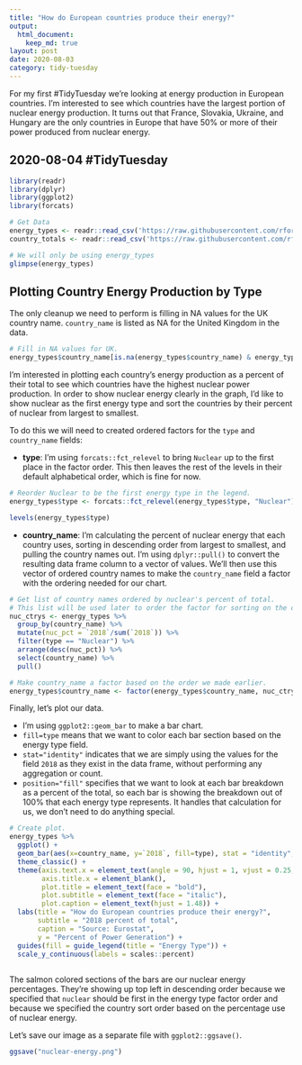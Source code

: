 ```yaml
---
title: "How do European countries produce their energy?"
output:
  html_document:
    keep_md: true
layout: post
date: 2020-08-03
category: tidy-tuesday
---
```


For my first #TidyTuesday we're looking at energy production in European countries. I'm interested to see which countries have the largest portion of nuclear energy production. It turns out that France, Slovakia, Ukraine, and Hungary are the only countries in Europe that have 50% or more of their power produced from nuclear energy.

<!--more-->

## 2020-08-04 #TidyTuesday

```r
library(readr)
library(dplyr)
library(ggplot2)
library(forcats)

```


```r
# Get Data
energy_types <- readr::read_csv('https://raw.githubusercontent.com/rfordatascience/tidytuesday/master/data/2020/2020-08-04/energy_types.csv')
country_totals <- readr::read_csv('https://raw.githubusercontent.com/rfordatascience/tidytuesday/master/data/2020/2020-08-04/country_totals.csv')

# We will only be using energy_types
glimpse(energy_types)

```

## Plotting Country Energy Production by Type

The only cleanup we need to perform is filling in NA values for the UK country name. `country_name` is listed as NA for the United Kingdom in the data.
```r
# Fill in NA values for UK.
energy_types$country_name[is.na(energy_types$country_name) & energy_types$country == "UK"] <- "United Kingdom"
```

I'm interested in plotting each country's energy production as a percent of their total to see which countries have the highest nuclear power production. In order to show nuclear energy clearly in the graph, I'd like to show nuclear as the first energy type and sort the countries by their percent of nuclear from largest to smallest. 

To do this we will need to created ordered factors for the `type` and `country_name` fields:

* **type**: I'm using `forcats::fct_relevel` to bring `Nuclear` up to the first place in the factor order. This then leaves the rest of the levels in their default alphabetical order, which is fine for now.

```r
# Reorder Nuclear to be the first energy type in the legend.
energy_types$type <- forcats::fct_relevel(energy_types$type, "Nuclear")

levels(energy_types$type)
```

* **country_name**: I'm calculating the percent of nuclear energy that each country uses, sorting in descending order from largest to smallest, and pulling the country names out. I'm using `dplyr::pull()` to convert the resulting data frame column to a vector of values. We'll then use this vector of ordered country names to make the `country_name` field a factor with the ordering needed for our chart.

```r
# Get list of country names ordered by nuclear's percent of total.
# This list will be used later to order the factor for sorting on the chart.
nuc_ctrys <- energy_types %>%
  group_by(country_name) %>%
  mutate(nuc_pct = `2018`/sum(`2018`)) %>%
  filter(type == "Nuclear") %>%
  arrange(desc(nuc_pct)) %>%
  select(country_name) %>%
  pull()

# Make country_name a factor based on the order we made earlier.
energy_types$country_name <- factor(energy_types$country_name, nuc_ctrys)
```


Finally, let's plot our data.

* I'm using `ggplot2::geom_bar` to make a bar chart.
* `fill=type` means that we want to color each bar section based on the energy type field.
* `stat="identity"` indicates that we are simply using the values for the field `2018` as they exist in the data frame, without performing any aggregation or count.
* `position="fill"` specifies that we want to look at each bar breakdown as a percent of the total, so each bar is showing the breakdown out of 100% that each energy type represents. It handles that calculation for us, we don't need to do anything special.


```r
# Create plot.
energy_types %>% 
  ggplot() +
  geom_bar(aes(x=country_name, y=`2018`, fill=type), stat = "identity", position = "fill") + 
  theme_classic() + 
  theme(axis.text.x = element_text(angle = 90, hjust = 1, vjust = 0.25, face = "bold", size = 8),
        axis.title.x = element_blank(),
        plot.title = element_text(face = "bold"),
        plot.subtitle = element_text(face = "italic"),
        plot.caption = element_text(hjust = 1.48)) +
  labs(title = "How do European countries produce their energy?",
       subtitle = "2018 percent of total",
       caption = "Source: Eurostat",
       y = "Percent of Power Generation") + 
  guides(fill = guide_legend(title = "Energy Type")) +
  scale_y_continuous(labels = scales::percent)
  
```

The salmon colored sections of the bars are our nuclear energy percentages. They're showing up top left in descending order because we specified that `nuclear` should be first in the energy type factor order and because we specified the country sort order based on the percentage use of nuclear energy.

Let's save our image as a separate file with `ggplot2::ggsave()`.

```r
ggsave("nuclear-energy.png")
```

